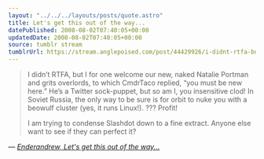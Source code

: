 ```yaml
---
layout: "../../../layouts/posts/quote.astro"
title: Let's get this out of the way...
datePublished: 2008-08-02T07:40:05+00:00
updatedDate: 2008-08-02T07:40:05+00:00
source: tumblr stream
tumblrUrl: https://stream.anglepoised.com/post/44429926/i-didnt-rtfa-but-i-for-one-welcome-our-new
---
```


> I didn&rsquo;t RTFA, but I for one welcome our new, naked Natalie Portman and grits overlords, to which CmdrTaco replied, &ldquo;you must be new here.&rdquo; He&rsquo;s a Twitter sock-puppet, but so am I, you insensitive clod! In Soviet Russia, the only way to be sure is for orbit to nuke you with a beowulf cluster (yes, it runs Linux!). ??? Profit!
>
> I am trying to condense Slashdot down to a fine extract. Anyone else want to see if they can perfect it?

— <cite>[Enderandrew, _Let's get this out of the way..._](https://entertainment.slashdot.org/comments.pl?sid=633713&cid=24443811)</cite>
